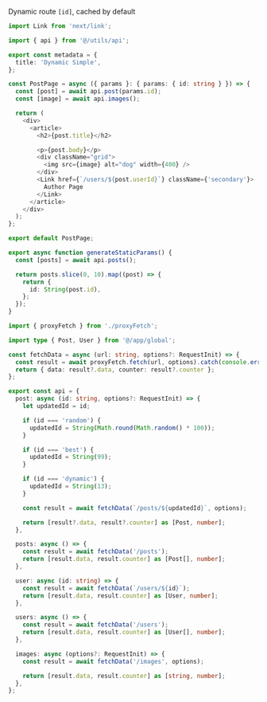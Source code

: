 Dynamic route `[id]`, cached by default

```ts
import Link from 'next/link';

import { api } from '@/utils/api';

export const metadata = {
  title: 'Dynamic Simple',
};

const PostPage = async ({ params }: { params: { id: string } }) => {
  const [post] = await api.post(params.id);
  const [image] = await api.images();

  return (
    <div>
      <article>
        <h2>{post.title}</h2>

        <p>{post.body}</p>
        <div className="grid">
          <img src={image} alt="dog" width={400} />
        </div>
        <Link href={`/users/${post.userId}`} className={'secondary'}>
          Author Page
        </Link>
      </article>
    </div>
  );
};

export default PostPage;

export async function generateStaticParams() {
  const [posts] = await api.posts();

  return posts.slice(0, 10).map((post) => {
    return {
      id: String(post.id),
    };
  });
}
```

```ts
import { proxyFetch } from './proxyFetch';

import type { Post, User } from '@/app/global';

const fetchData = async (url: string, options?: RequestInit) => {
  const result = await proxyFetch.fetch(url, options).catch(console.error);
  return { data: result?.data, counter: result?.counter };
};

export const api = {
  post: async (id: string, options?: RequestInit) => {
    let updatedId = id;

    if (id === 'random') {
      updatedId = String(Math.round(Math.random() * 100));
    }

    if (id === 'best') {
      updatedId = String(99);
    }

    if (id === 'dynamic') {
      updatedId = String(13);
    }

    const result = await fetchData(`/posts/${updatedId}`, options);

    return [result?.data, result?.counter] as [Post, number];
  },

  posts: async () => {
    const result = await fetchData('/posts');
    return [result.data, result.counter] as [Post[], number];
  },

  user: async (id: string) => {
    const result = await fetchData(`/users/${id}`);
    return [result.data, result.counter] as [User, number];
  },

  users: async () => {
    const result = await fetchData('/users');
    return [result.data, result.counter] as [User[], number];
  },

  images: async (options?: RequestInit) => {
    const result = await fetchData('/images', options);

    return [result.data, result.counter] as [string, number];
  },
};
```
